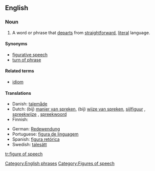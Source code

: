 ==English==
{{wikipedia}}

===Noun===
{{en-noun|sg=[[figure]] of [[speech]]|figures of speech}}

# A word or phrase that [[departs]] from [[straightforward]], [[literal]] language.

====Synonyms====
* [[figurative speech]]
* [[turn of phrase]]

====Related terms====
* [[idiom]]

====Translations====
{{trans-top|word or phrase}}
* Danish: [[talemåde]] {{c}}
* Dutch: (bij) [[manier van spreken]], (bij) [[wijze van spreken]], [[sijlfiguur]]  {{m}}, [[spreekwijze]] {{f}}, [[spreekwoord]] {{n}}
* Finnish: {{t|fi|kielikuva}}
{{trans-mid}}
* German: [[Redewendung]] {{f}}
* Portuguese: [[figura de linguagem]]
* Spanish: [[figura retórica]] {{f}}
* Swedish: [[talesätt]] {{n}}
{{trans-bottom}}

[[Category:English phrases]]
[[Category:Figures of speech]]

[[tr:figure of speech]]